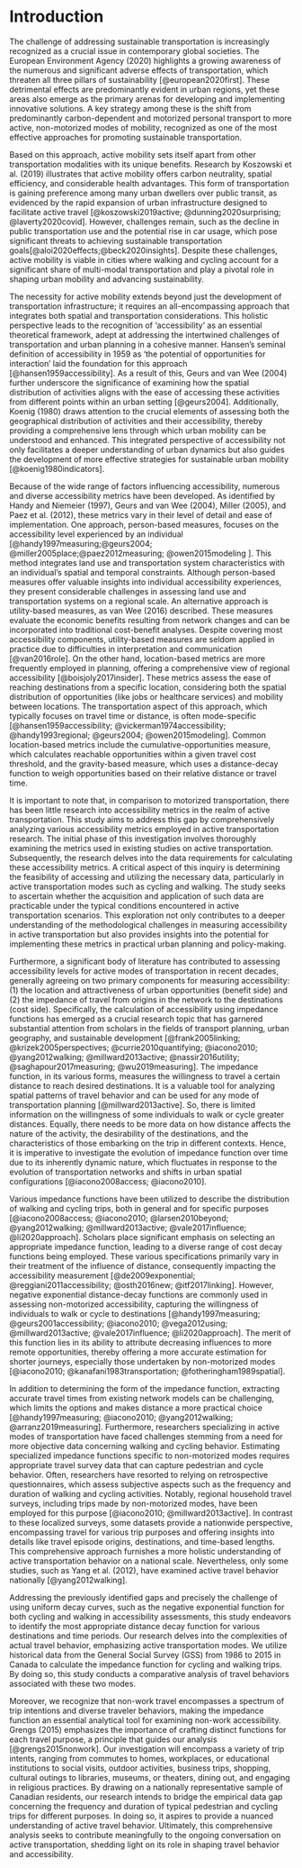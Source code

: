 <!--
This is for including Chapter 1.  Notice that it's also good practice to name your chunk.  This will help you debug potential issues as you knit.  The chunk above is called intro and the one below is called chapter1.  Feel free to change the name of the Rmd file as you wish, but don't forget to change it here from chap1.Rmd.
-->

<!--
The {#rmd-basics} text after the chapter declaration will allow us to link throughout the document back to the beginning of Chapter 1.  These labels will automatically be generated (if not specified) by changing the spaces to hyphens and capital letters to lowercase.  Look for the reference to this label at the beginning of Chapter 2.
-->

# Introduction

The challenge of addressing sustainable transportation is increasingly recognized as a crucial issue in contemporary global societies. The European Environment Agency (2020) highlights a growing awareness of the numerous and significant adverse effects of transportation, which threaten all three pillars of sustainability [@european2020first]. These detrimental effects are predominantly evident in urban regions, yet these areas also emerge as the primary arenas for developing and implementing innovative solutions. A key strategy among these is the shift from predominantly carbon-dependent and motorized personal transport to more active, non-motorized modes of mobility, recognized as one of the most effective approaches for promoting sustainable transportation.

Based on this approach, active mobility sets itself apart from other transportation modalities with its unique benefits. Research by Koszowski et al. (2019) illustrates that active mobility offers carbon neutrality, spatial efficiency, and considerable health advantages. This form of transportation is gaining preference among many urban dwellers over public transit, as evidenced by the rapid expansion of urban infrastructure designed to facilitate active travel [@koszowski2019active; @dunning2020surprising; @laverty2020covid]. However, challenges remain, such as the decline in public transportation use and the potential rise in car usage, which pose significant threats to achieving sustainable transportation goals[@aloi2020effects;@beck2020insights]. Despite these challenges, active mobility is viable in cities where walking and cycling account for a significant share of multi-modal transportation and play a pivotal role in shaping urban mobility and advancing sustainability.

The necessity for active mobility extends beyond just the development of transportation infrastructure; it requires an all-encompassing approach that integrates both spatial and transportation considerations. This holistic perspective leads to the recognition of 'accessibility' as an essential theoretical framework, adept at addressing the intertwined challenges of transportation and urban planning in a cohesive manner. Hansen's seminal definition of accessibility in 1959 as 'the potential of opportunities for interaction' laid the foundation for this approach [@hansen1959accessibility]. As a result of this, Geurs and van Wee (2004) further underscore the significance of examining how the spatial distribution of activities aligns with the ease of accessing these activities from different points within an urban setting [@geurs2004]. Additionally, Koenig (1980) draws attention to the crucial elements of assessing both the geographical distribution of activities and their accessibility, thereby providing a comprehensive lens through which urban mobility can be understood and enhanced. This integrated perspective of accessibility not only facilitates a deeper understanding of urban dynamics but also guides the development of more effective strategies for sustainable urban mobility [@koenig1980indicators].

Because of the wide range of factors influencing accessibility, numerous and diverse accessibility metrics have been developed. As identified by Handy and Niemeier (1997), Geurs and van Wee (2004), Miller (2005), and Paez et al. (2012), these metrics vary in their level of detail and ease of implementation. One approach, person-based measures, focuses on the accessibility level experienced by an individual [@handy1997measuring;@geurs2004; @miller2005place;@paez2012measuring; @owen2015modeling ]. This method integrates land use and transportation system characteristics with an individual's spatial and temporal constraints. Although person-based measures offer valuable insights into individual accessibility experiences, they present considerable challenges in assessing land use and transportation systems on a regional scale. An alternative approach is utility-based measures, as van Wee (2016) described. These measures evaluate the economic benefits resulting from network changes and can be incorporated into traditional cost-benefit analyses. Despite covering most accessibility components, utility-based measures are seldom applied in practice due to difficulties in interpretation and communication [@van2016role].
On the other hand, location-based metrics are more frequently employed in planning, offering a comprehensive view of regional accessibility [@boisjoly2017insider]. These metrics assess the ease of reaching destinations from a specific location, considering both the spatial distribution of opportunities (like jobs or healthcare services) and mobility between locations. The transportation aspect of this approach, which typically focuses on travel time or distance, is often mode-specific [@hansen1959accessibility; @vickerman1974accessibility; @handy1993regional; @geurs2004; @owen2015modeling]. Common location-based metrics include the cumulative-opportunities measure, which calculates reachable opportunities within a given travel cost threshold, and the gravity-based measure, which uses a distance-decay function to weigh opportunities based on their relative distance or travel time.

It is important to note that, in comparison to motorized transportation, there has been little research into accessibility metrics in the realm of active transportation. This study aims to address this gap by comprehensively analyzing various accessibility metrics employed in active transportation research. The initial phase of this investigation involves thoroughly examining the metrics used in existing studies on active transportation. Subsequently, the research delves into the data requirements for calculating these accessibility metrics. A critical aspect of this inquiry is determining the feasibility of accessing and utilizing the necessary data, particularly in active transportation modes such as cycling and walking. The study seeks to ascertain whether the acquisition and application of such data are practicable under the typical conditions encountered in active transportation scenarios. This exploration not only contributes to a deeper understanding of the methodological challenges in measuring accessibility in active transportation but also provides insights into the potential for implementing these metrics in practical urban planning and policy-making.

Furthermore, a significant body of literature has contributed to assessing accessibility levels for active modes of transportation in recent decades, generally agreeing on two primary components for measuring accessibility: (1) the location and attractiveness of urban opportunities (benefit side) and (2) the impedance of travel from origins in the network to the destinations (cost side). Specifically, the calculation of accessibility using impedance functions has emerged as a crucial research topic that has garnered substantial attention from scholars in the fields of transport planning, urban geography, and sustainable development [@frank2005linking; @krizek2005perspectives; @currie2010quantifying; @iacono2010; @yang2012walking; @millward2013active; @nassir2016utility; @saghapour2017measuring; @wu2019measuring]. The impedance function, in its various forms, measures the willingness to travel a certain distance to reach desired destinations. It is a valuable tool for analyzing spatial patterns of travel behavior and can be used for any mode of transportation planning [@millward2013active]. So, there is limited information on the willingness of some individuals to walk or cycle greater distances. Equally, there needs to be more data on how distance affects the nature of the activity, the desirability of the destinations, and the characteristics of those embarking on the trip in different contexts. Hence, it is imperative to investigate the evolution of impedance function over time due to its inherently dynamic nature, which fluctuates in response to the evolution of transportation networks and shifts in urban spatial configurations [@iacono2008access; @iacono2010].

Various impedance functions have been utilized to describe the distribution of walking and cycling trips, both in general and for specific purposes [@iacono2008access; @iacono2010; @larsen2010beyond; @yang2012walking; @millward2013active; @vale2017influence; @li2020approach]. Scholars place significant emphasis on selecting an appropriate impedance function, leading to a diverse range of cost decay functions being employed. These various specifications primarily vary in their treatment of the influence of distance, consequently impacting the accessibility measurement [@de2009exponential; @reggiani2011accessibility; @osth2016new; @itf2017linking]. However, negative exponential distance-decay functions are commonly used in assessing non-motorized accessibility, capturing the willingness of individuals to walk or cycle to destinations [@handy1997measuring; @geurs2001accessibility; @iacono2010; @vega2012using; @millward2013active; @vale2017influence; @li2020approach]. The merit of this function lies in its ability to attribute decreasing influences to more remote opportunities, thereby offering a more accurate estimation for shorter journeys, especially those undertaken by non-motorized modes [@iacono2010; @kanafani1983transportation; @fotheringham1989spatial].

In addition to determining the form of the impedance function, extracting accurate travel times from existing network models can be challenging, which limits the options and makes distance a more practical choice [@handy1997measuring; @iacono2010; @yang2012walking; @arranz2019measuring]. Furthermore, researchers specializing in active modes of transportation have faced challenges stemming from a need for more objective data concerning walking and cycling behavior. Estimating specialized impedance functions specific to non-motorized modes requires appropriate travel survey data that can capture pedestrian and cycle behavior. Often, researchers have resorted to relying on retrospective questionnaires, which assess subjective aspects such as the frequency and duration of walking and cycling activities. Notably, regional household travel surveys, including trips made by non-motorized modes, have been employed for this purpose [@iacono2010; @millward2013active]. In contrast to these localized surveys, some datasets provide a nationwide perspective, encompassing travel for various trip purposes and offering insights into details like travel episode origins, destinations, and time-based lengths. This comprehensive approach furnishes a more holistic understanding of active transportation behavior on a national scale. Nevertheless, only some studies, such as Yang et al. (2012), have examined active travel behavior nationally [@yang2012walking].

Addressing the previously identified gaps and precisely the challenge of using uniform decay curves, such as the negative exponential function for both cycling and walking in accessibility assessments, this study endeavors to identify the most appropriate distance decay function for various destinations and time periods.  Our research delves into the complexities of actual travel behavior, emphasizing active transportation modes. We utilize historical data from the General Social Survey (GSS) from 1986 to 2015 in Canada to calculate the impedance function for cycling and walking trips. By doing so, this study conducts a comparative analysis of travel behaviors associated with these two modes.

Moreover, we recognize that non-work travel encompasses a spectrum of trip intentions and diverse traveler behaviors, making the impedance function an essential analytical tool for examining non-work accessibility. Grengs (2015) emphasizes the importance of crafting distinct functions for each travel purpose, a principle that guides our analysis [@grengs2015nonwork]. Our investigation will encompass a variety of trip intents, ranging from commutes to homes, workplaces, or educational institutions to social visits, outdoor activities, business trips, shopping, cultural outings to libraries, museums, or theaters, dining out, and engaging in religious practices. By drawing on a nationally representative sample of Canadian residents, our research intends to bridge the empirical data gap concerning the frequency and duration of typical pedestrian and cycling trips for different purposes. In doing so, it aspires to provide a nuanced understanding of active travel behavior. Ultimately, this comprehensive analysis seeks to contribute meaningfully to the ongoing conversation on active transportation, shedding light on its role in shaping travel behavior and accessibility.
